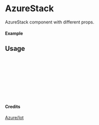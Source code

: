 
<Meta of={AzureStack} title="Azure/Iot/AzureStack" />

# AzureStack

AzureStack component with different props.

#### Example

<Canvas of={AzureStack.Primary} />

## Usage

```ts
import { AzureStack } from "yadl-ui";

const Example = () => {
  return (
      <AzureStack />
  );
};

export default Example;
```

#### Credits
[Azure/Iot](https://learn.microsoft.com/en-us/azure/architecture/icons/)
